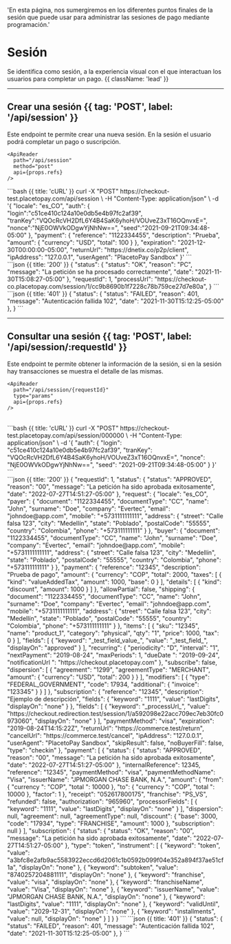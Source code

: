   'En esta página, nos sumergiremos en los diferentes puntos finales de la sesión que puede usar para administrar las sesiones de pago mediante programación.'


<MissingTraductionBanner />

# Sesión

Se identifica como sesión, a la experiencia visual con el que interactuan los usuarios para completar un pago. {{ className: 'lead' }}

---

## Crear una sesión {{ tag: 'POST', label: '/api/session' }}

<Row>
  <Col>
    Este endpoint te permite crear una nueva sesión. En la sesión el usuario podrá completar un pago o suscripción.

    <ApiReader
      path="/api/session"
      method="post"
      api={props.refs}
    />

  </Col>
  <Col sticky>
    <CodeGroup title="Solicitud" tag="POST" label="/api/session">
    ```bash {{ title: 'cURL' }}
    curl -X "POST" https://checkout-test.placetopay.com/api/session \
      -H "Content-Type: application/json" \
      -d '{
          "locale": "es_CO",
          "auth": {
            "login":"c51ce410c124a10e0db5e4b97fc2af39",
            "tranKey":"VQOcRcVH2DfL6Y4B4SaK6yhoH/VOUveZ3xT16OQnvxE=",
            "nonce":"NjE0OWVkODgwYjNhNw==",
            "seed":"2021-09-21T09:34:48-05:00"
          },
          "payment": {
              "reference": "1122334455",
              "description": "Prueba",
              "amount": {
                "currency": "USD",
                "total": 100
              }
          },
          "expiration": "2021-12-30T00:00:00-05:00",
          "returnUrl": "https://dnetix.co/p2p/client",
          "ipAddress": "127.0.0.1",
          "userAgent": "PlacetoPay Sandbox"
      }'
    ```
    </CodeGroup>
  </Col>
</Row>

<Row>
  <Col>
    <ApiReader
      path="/api/session"
      method="post"
      type="response"
      api={props.refs}
    />
  </Col>

  <Col sticky>
    <br />
    <CodeGroup title="Respuesta">
    ```json {{ title: '200' }}
    {
      "status": {
        "status": "OK",
        "reason": "PC",
        "message": "La petición se ha procesado correctamente",
        "date": "2021-11-30T15:08:27-05:00"
      },
      "requestId": 1,
      "processUrl": "https://checkout-co.placetopay.com/session/1/cc9b8690b1f7228c78b759ce27d7e80a",
    }
    ```
    ```json {{ title: '401' }}
    {
      "status": {
        "status": "FAILED",
        "reason": 401,
        "message": "Autenticación fallida 102",
        "date": "2021-11-30T15:12:25-05:00"
      },
    }
    ```
    </CodeGroup>
  </Col>
</Row>

---

## Consultar una sesión {{ tag: 'POST', label: '/api/session/:requestId' }}



<Row>
  <Col>
    Este endpoint te permite obtener la información de la sesión, si en la sesión hay transacciones se muestra el detalle de las mismas.

    <ApiReader
      path="/api/session/{requestId}"
      type="params"
      api={props.refs}
    />
  </Col>
</Row>

<br />

<Row>
  <Col>
    <ApiReader
      path="/api/session/{requestId}"
      method="post"
      api={props.refs}
    />

  </Col>
  <Col sticky>
    <CodeGroup title="Solicitud" tag="POST" label="/api/session/:requestId">
    ```bash {{ title: 'cURL' }}
    curl -X "POST" https://checkout-test.placetopay.com/api/session/000000 \
      -H "Content-Type: application/json" \
      -d '{
          "auth": {
            "login": "c51ce410c124a10e0db5e4b97fc2af39",
            "tranKey": "VQOcRcVH2DfL6Y4B4SaK6yhoH/VOUveZ3xT16OQnvxE=",
            "nonce": "NjE0OWVkODgwYjNhNw==",
            "seed": "2021-09-21T09:34:48-05:00"
          }
        }'
    ```
    </CodeGroup>
  </Col>
</Row>

<Row>
  <Col>
    <ApiReader
      path="/api/session/{requestId}"
      method="post"
      type="response"
      api={props.refs}
    />
  </Col>

  <Col sticky>
    <br />
    <CodeGroup title="Respuesta">
    ```json {{ title: '200' }}
    {
      "requestId": 1,
      "status": {
        "status": "APPROVED",
        "reason": "00",
        "message": "La petición ha sido aprobada exitosamente",
        "date": "2022-07-27T14:51:27-05:00"
      },
      "request": {
        "locale": "es_CO",
        "payer": {
          "document": "1122334455",
          "documentType": "CC",
          "name": "John",
          "surname": "Doe",
          "company": "Evertec",
          "email": "johndoe@app.com",
          "mobile": "+5731111111111",
          "address": {
            "street": "Calle falsa 123",
            "city": "Medellín",
            "state": "Poblado",
            "postalCode": "55555",
            "country": "Colombia",
            "phone": "+573111111111"
          }
        },
        "buyer": {
          "document": "1122334455",
          "documentType": "CC",
          "name": "John",
          "surname": "Doe",
          "company": "Evertec",
          "email": "johndoe@app.com",
          "mobile": "+5731111111111",
          "address": {
            "street": "Calle falsa 123",
            "city": "Medellín",
            "state": "Poblado",
            "postalCode": "55555",
            "country": "Colombia",
            "phone": "+573111111111"
          }
        },
        "payment": {
          "reference": "12345",
          "description": "Prueba de pago",
          "amount": {
            "currency": "COP",
            "total": 2000,
            "taxes": [
              {
                "kind": "valueAddedTax",
                "amount": 1000,
                "base": 0
              }
            ],
            "details": [
              {
                "kind": "discount",
                "amount": 1000
              }
            ]
          },
          "allowPartial": false,
          "shipping": {
            "document": "1122334455",
            "documentType": "CC",
            "name": "John",
            "surname": "Doe",
            "company": "Evertec",
            "email": "johndoe@app.com",
            "mobile": "+5731111111111",
            "address": {
              "street": "Calle falsa 123",
              "city": "Medellín",
              "state": "Poblado",
              "postalCode": "55555",
              "country": "Colombia",
              "phone": "+573111111111"
            }
          },
          "items": [
            {
              "sku": "12345",
              "name": "product_1",
              "category": "physical",
              "qty": "1",
              "price": 1000,
              "tax": 0
            }
          ],
          "fields": [
            {
              "keyword": "_test_field_value_",
              "value": "_test_field_",
              "displayOn": "approved"
            }
          ],
          "recurring": {
            "periodicity": "D",
            "interval": "1",
            "nextPayment": "2019-08-24",
            "maxPeriods": 1,
            "dueDate ": "2019-09-24",
            "notificationUrl ": "https://checkout.placetopay.com"
          },
          "subscribe": false,
          "dispersion": [
            {
              "agreement": "1299",
              "agreementType": "MERCHANT",
              "amount": {
                "currency": "USD",
                "total": 200
              }
            }
          ],
          "modifiers": [
            {
              "type": "FEDERAL_GOVERNMENT",
              "code": 17934,
              "additional": {
                "invoice": "123345"
              }
            }
          ]
        },
        "subscription": {
          "reference": "12345",
          "description": "Ejemplo de descripción",
          "fields": {
            "keyword": "1111",
            "value": "lastDigits",
            "displayOn": "none"
          }
        },
        "fields": [
          {
            "keyword": "_processUrl_",
            "value": "https://checkout.redirection.test/session/1/a592098e22acc709ec7eb30fc0973060",
            "displayOn": "none"
          }
        ],
        "paymentMethod": "visa",
        "expiration": "2019-08-24T14:15:22Z",
        "returnUrl": "https://commerce.test/return",
        "cancelUrl": "https://commerce.test/cancel",
        "ipAddress": "127.0.0.1",
        "userAgent": "PlacetoPay Sandbox",
        "skipResult": false,
        "noBuyerFill": false,
        "type": "checkin"
      },
      "payment": [
        {
          "status": {
            "status": "APPROVED",
            "reason": "00",
            "message": "La petición ha sido aprobada exitosamente",
            "date": "2022-07-27T14:51:27-05:00"
          },
          "internalReference": 12345,
          "reference": "12345",
          "paymentMethod": "visa",
          "paymentMethodName": "Visa",
          "issuerName": "JPMORGAN CHASE BANK, N.A.",
          "amount": {
            "from": {
              "currency ": "COP",
              "total ": 10000
            },
            "to": {
              "currency ": "COP",
              "total ": 10000
            },
            "factor": 1
          },
          "receipt": "052617800175",
          "franchise": "PS_VS",
          "refunded": false,
          "authorization": "965960",
          "processorFields": [
            {
              "keyword": "1111",
              "value": "lastDigits",
              "displayOn": "none"
            }
          ],
          "dispersion": null,
          "agreement": null,
          "agreementType": null,
          "discount": {
            "base": 3000,
            "code": "17934",
            "type": "FRANCHISE",
            "amount": 1000
          },
          "subscription": null
        }
      ],
      "subscription": {
        "status": {
          "status": "OK",
          "reason": "00",
          "message": "La petición ha sido aprobada exitosamente",
          "date": "2022-07-27T14:51:27-05:00"
        },
        "type": "token",
        "instrument": [
          {
            "keyword": "token",
            "value": "a3bfc8e2afb9ac5583922eccd6d2061c1b0592b099f04e352a894f37ae51cf1a",
            "displayOn": "none"
          },
          {
            "keyword": "subtoken",
            "value": "8740257204881111",
            "displayOn": "none"
          },
          {
            "keyword": "franchise",
            "value": "visa",
            "displayOn": "none"
          },
          {
            "keyword": "franchiseName",
            "value": "Visa",
            "displayOn": "none"
          },
          {
            "keyword": "issuerName",
            "value": "JPMORGAN CHASE BANK, N.A.",
            "displayOn": "none"
          },
          {
            "keyword": "lastDigits",
            "value": "1111",
            "displayOn": "none"
          },
          {
            "keyword": "validUntil",
            "value": "2029-12-31",
            "displayOn": "none"
          },
          {
            "keyword": "installments",
            "value": null,
            "displayOn": "none"
          }
        ]
      }
    }
    ```
    ```json {{ title: '401' }}
    {
      "status": {
        "status": "FAILED",
        "reason": 401,
        "message": "Autenticación fallida 102",
        "date": "2021-11-30T15:12:25-05:00"
      },
    }
    ```
    </CodeGroup>
  </Col>
</Row>
